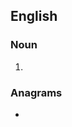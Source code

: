 ==English==

===Noun===
{{head|en|noun form}}

# {{plural of|en|untruth}}

===Anagrams===
* {{anagrams|en|a=hnrsttuu|unthrust}}